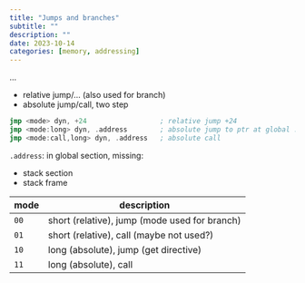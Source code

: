 ```yaml
---
title: "Jumps and branches"
subtitle: ""
description: ""
date: 2023-10-14
categories: [memory, addressing]
---
```


...

- relative jump/... (also used for branch)
- absolute jump/call, two step

```.asm
jmp <mode> dyn, +24                  ; relative jump +24
jmp <mode:long> dyn, .address        ; absolute jump to ptr at global .address
jmp <mode:call,long> dyn, .address   ; absolute call
```

::: {.note}
`.address`: in global section, missing:

- stack section
- stack frame
:::

| mode | description                                   |
|------+-----------------------------------------------|
| `00` | short (relative), jump (mode used for branch) |
| `01` | short (relative), call (maybe not used?)      |
| `10` | long (absolute), jump (get directive)         |
| `11` | long (absolute), call                         |
